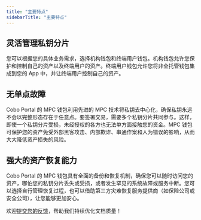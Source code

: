 ```yaml
---
title: "主要特点"
sidebarTitle: "主要特点"
---
```


## 灵活管理私钥分片
您可以根据您的具体业务需求，选择机构钱包和终端用户钱包。机构钱包允许您保护和控制自己的资产以及终端用户的资产。终端用户钱包允许您将非全托管钱包集成到您的 App 中，并让终端用户控制自己的资产。

## 无单点故障
Cobo Portal 的 MPC 钱包利用先进的 MPC 技术将私钥去中心化，确保私钥永远不会以完整形态存在于任意点。要签署交易，需要多个私钥分片共同参与。这样，即使一个私钥分片受损，未经授权的各方也无法单方面接触您的资金。MPC 钱包可保护您的资产免受外部黑客攻击、内部欺诈、串通作案和人为错误的影响，从而大大降低资产损失的风险。

## 强大的资产恢复能力
Cobo Portal 的 MPC 钱包具有全面的备份和恢复机制，确保您可以随时访问您的资产，哪怕您的私钥分片丢失或受损，或者发生罕见的系统故障或服务中断。您可以选择自行管理恢复过程，也可以借助第三方灾难恢复服务提供商（如保险公司或安全公司），让您能够更加安心。

<Tip>欢迎[提交您的反馈](https://forms.zohopublic.com/cobo/form/DocumentFeedbackForm/formperma/QvLOhxJv1_JMsJ-1dleZ8Itb_7rzN-LtgvsDdxosoVI?referrername=manuals)，帮助我们持续优化文档质量！</Tip>